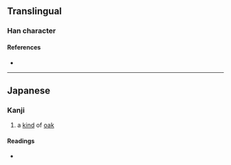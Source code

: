 {{character info/new}}
==Translingual==

===Han character===
{{Han char|rn=75|rad=木|as=08|sn=12|four=|canj=DMGN|ids=⿰木到}}

====References====
* {{Han ref|kx=0537.131|hdz=21229.071|uh=6921|ud=26913}}

----

==Japanese==

===Kanji===
{{ja-kanji|grade=|rs=木08}}

# a [[kind]] of [[oak]]

====Readings====
* {{ja-readings|on=|kun=[[くぬぎ]] (kunugi)}}